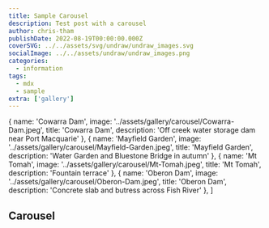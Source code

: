 ```yaml
---
title: Sample Carousel
description: Test post with a carousel
author: chris-tham
publishDate: 2022-08-19T00:00:00.000Z
coverSVG: ../../assets/svg/undraw/undraw_images.svg
socialImage: ../../assets/undraw/undraw_images.png
categories:
  - information
tags:
  - mdx
  - sample
extra: ['gallery']
---  
```

  { name: 'Cowarra Dam', image: '../assets/gallery/carousel/Cowarra-Dam.jpeg', title: 'Cowarra Dam', description: 'Off creek water storage dam near Port Macquarie' },
  { name: 'Mayfield Garden', image: '../assets/gallery/carousel/Mayfield-Garden.jpeg', title: 'Mayfield Garden', description: 'Water Garden and Bluestone Bridge in autumn' },
  { name: 'Mt Tomah', image: '../assets/gallery/carousel/Mt-Tomah.jpeg', title: 'Mt Tomah', description: 'Fountain terrace' },
  { name: 'Oberon Dam', image: '../assets/gallery/carousel/Oberon-Dam.jpeg', title: 'Oberon Dam', description: 'Concrete slab and butress across Fish River' },
]

## Carousel

<Carousel pages={carouselPages} />
